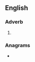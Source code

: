 {{also|-ifere}}
==English==

===Adverb===
{{en-adv|-}}

# {{alternative form of|yfere|lang=en}} {{defdate|13th-14th c.}}

===Anagrams===
* {{l|en|firee}}
